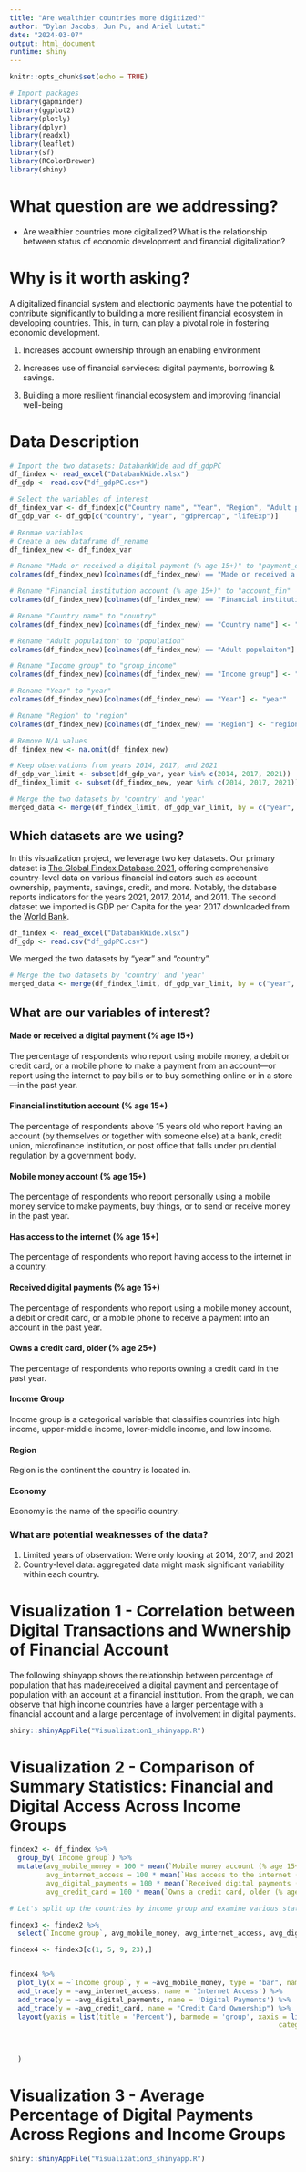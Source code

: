 ```yaml
---
title: "Are wealthier countries more digitized?"
author: "Dylan Jacobs, Jun Pu, and Ariel Lutati"
date: "2024-03-07"
output: html_document
runtime: shiny
---
```


```r
knitr::opts_chunk$set(echo = TRUE)
```

```r
# Import packages
library(gapminder)
library(ggplot2)
library(plotly)
library(dplyr)
library(readxl)
library(leaflet)
library(sf)
library(RColorBrewer)
library(shiny)
```


# What question are we addressing?
- Are wealthier countries more digitalized? What is the relationship between status of economic development and financial digitalization?

# Why is it worth asking?
A digitalized financial system and electronic payments have the potential to contribute significantly to building a more resilient financial ecosystem in developing countries. This, in turn, can play a pivotal role in fostering economic development.

1. Increases account ownership through an enabling environment

2. Increases use of financial servieces: digital payments, borrowing & savings.

3. Building a more resilient financial ecosystem and improving financial well-being

# Data Description
```r
# Import the two datasets: DatabankWide and df_gdpPC
df_findex <- read_excel("DatabankWide.xlsx")
df_gdp <- read.csv("df_gdpPC.csv")

# Select the variables of interest
df_findex_var <- df_findex[c("Country name", "Year", "Region", "Adult populaiton", "Income group", "Made or received a digital payment (% age 15+)", "Financial institution account (% age 15+)")]
df_gdp_var <- df_gdp[c("country", "year", "gdpPercap", "lifeExp")]

# Renmae variables
# Create a new dataframe df_rename
df_findex_new <- df_findex_var

# Rename "Made or received a digital payment (% age 15+)" to "payment_digital"
colnames(df_findex_new)[colnames(df_findex_new) == "Made or received a digital payment (% age 15+)"] <- "payment_digital"

# Rename "Financial institution account (% age 15+)" to "account_fin"
colnames(df_findex_new)[colnames(df_findex_new) == "Financial institution account (% age 15+)"] <- "account_fin"

# Rename "Country name" to "country"
colnames(df_findex_new)[colnames(df_findex_new) == "Country name"] <- "country"

# Rename "Adult populaiton" to "population"
colnames(df_findex_new)[colnames(df_findex_new) == "Adult populaiton"] <- "population"

# Rename "Income group" to "group_income"
colnames(df_findex_new)[colnames(df_findex_new) == "Income group"] <- "group_income"

# Rename "Year" to "year"
colnames(df_findex_new)[colnames(df_findex_new) == "Year"] <- "year"

# Rename "Region" to "region"
colnames(df_findex_new)[colnames(df_findex_new) == "Region"] <- "region"

# Remove N/A values
df_findex_new <- na.omit(df_findex_new)

# Keep observations from years 2014, 2017, and 2021
df_gdp_var_limit <- subset(df_gdp_var, year %in% c(2014, 2017, 2021))
df_findex_limit <- subset(df_findex_new, year %in% c(2014, 2017, 2021))

# Merge the two datasets by 'country' and 'year'
merged_data <- merge(df_findex_limit, df_gdp_var_limit, by = c("year", "country"))
```

## Which datasets are we using?

In this visualization project, we leverage two key datasets. Our primary dataset is [The Global Findex Database 2021](https://www.worldbank.org/en/publication/globalfindex), offering comprehensive country-level data on various financial indicators such as account ownership, payments, savings, credit, and more. Notably, the database reports indicators for the years 2021, 2017, 2014, and 2011. The second dataset we imported is GDP per Capita for the year 2017 downloaded from the [World Bank](https://data.worldbank.org/indicator/NY.GDP.PCAP.CD).

```r
df_findex <- read_excel("DatabankWide.xlsx")
df_gdp <- read.csv("df_gdpPC.csv")
```

We merged the two datasets by "year" and "country".
```r
# Merge the two datasets by 'country' and 'year'
merged_data <- merge(df_findex_limit, df_gdp_var_limit, by = c("year", "country"))
```

## What are our variables of interest?
#### Made or received a digital payment (% age 15+)
The percentage of respondents who report using mobile money, a debit or credit card, or a mobile phone to make a payment from an account—or report using the internet to pay bills or to buy something online or in a store—in the past year.

#### Financial institution account (% age 15+)
The percentage of respondents above 15 years old who report having an account (by themselves or together with someone else) at a bank, credit union, microfinance institution, or post office that falls under prudential regulation by a government body.

#### Mobile money account (% age 15+)
The percentage of respondents who report personally using a mobile money service to make payments, buy things, or to send or receive money in the past year.

#### Has access to the internet (% age 15+)
The percentage of respondents who report having access to the internet in a country.

#### Received digital payments (% age 15+)
The percentage of respondents who report using a mobile money account, a debit or credit card, or a mobile phone to receive a payment into an account in the past year.

#### Owns a credit card, older (% age 25+)
The percentage of respondents who reports owning a credit card in the past year.

#### Income Group
Income group is a categorical variable that classifies countries into high income, upper-middle income, lower-middle income, and low income.

#### Region
Region is the continent the country is located in.

#### Economy
Economy is the name of the specific country.

### What are potential weaknesses of the data?
1) Limited years of observation: We're only looking at 2014, 2017, and 2021
2) Country-level data: aggregated data might mask significant variability within each country.

# Visualization 1 - Correlation between Digital Transactions and Wwnership of Financial Account
The following shinyapp shows the relationship between percentage of population that has made/received a digital payment and percentage of population with an account at a financial institution. From the graph, we can observe that high income countries have a larger percentage with a financial account and a large percentage of involvement in digital payments.

```r
shiny::shinyAppFile("Visualization1_shinyapp.R")
```


# Visualization 2 - Comparison of Summary Statistics: Financial and Digital Access Across Income Groups
```r
findex2 <- df_findex %>%
  group_by(`Income group`) %>%
  mutate(avg_mobile_money = 100 * mean(`Mobile money account (% age 15+)`, na.rm = TRUE),
         avg_internet_access = 100 * mean(`Has access to the internet (% age 15+)`, na.rm = TRUE),
         avg_digital_payments = 100 * mean(`Received digital payments (% age 15+)`, na.rm = TRUE),
         avg_credit_card = 100 * mean(`Owns a credit card, older (% age 25+)`, na.rm = TRUE))

# Let's split up the countries by income group and examine various stats

findex3 <- findex2 %>%
  select(`Income group`, avg_mobile_money, avg_internet_access, avg_digital_payments, avg_credit_card)

findex4 <- findex3[c(1, 5, 9, 23),]


findex4 %>%
  plot_ly(x = ~`Income group`, y = ~avg_mobile_money, type = "bar", name = "Money Market Account") %>%
  add_trace(y = ~avg_internet_access, name = 'Internet Access') %>%
  add_trace(y = ~avg_digital_payments, name = 'Digital Payments') %>%
  add_trace(y = ~avg_credit_card, name = "Credit Card Ownership") %>%
  layout(yaxis = list(title = 'Percent'), barmode = 'group', xaxis = list(title = 'Income', categoryorder = "array",
                                                                  categoryarray = c("Low income", 
                                                                                    "Lower middle income", 
                                                                                    "Upper middle income",
                                                                                    "High income"))
  )
```


# Visualization 3 - Average Percentage of Digital Payments Across Regions and Income Groups
```r
shiny::shinyAppFile("Visualization3_shinyapp.R")
```


